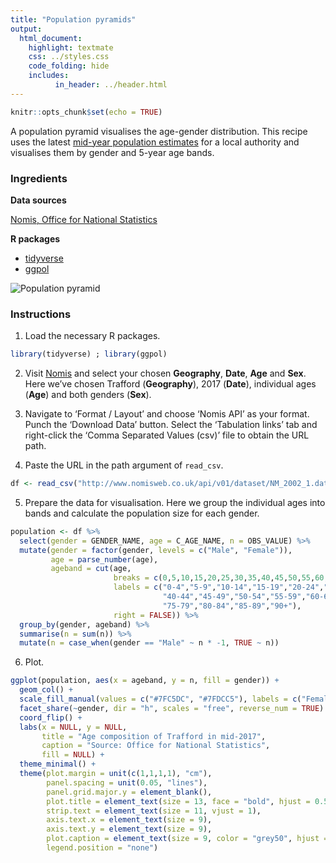 ```yaml
---
title: "Population pyramids"
output:
  html_document:
    highlight: textmate
    css: ../styles.css
    code_folding: hide
    includes:
          in_header: ../header.html
---
```


```r
knitr::opts_chunk$set(echo = TRUE)
```

A population pyramid visualises the age-gender distribution. This recipe uses the latest <a href="https://www.ons.gov.uk/peoplepopulationandcommunity/populationandmigration/populationestimates/datasets/populationestimatesforukenglandandwalesscotlandandnorthernireland" target="_blank">mid-year population estimates</a> for a local authority and visualises them by gender and 5-year age bands.

<h3>Ingredients</h3>  
<div class = "row">
<div class = "col-md-4">
<strong>Data sources</strong>
<p><a href="https://www.nomisweb.co.uk/query/construct/summary.asp?mode=construct&version=0&dataset=2002" target="_blank">Nomis, Office for National Statistics</a></p>
</div>

<div class = "col-md-4">
<strong>R packages</strong>
<ul>
<li><a href="https://cran.r-project.org/web/packages/tidyverse/index.html" target="_blank">tidyverse</a></li>
<li><a href="https://cran.r-project.org/web/packages/ggpol/index.html" target="_blank">ggpol</a></li>
</ul>
</div>
  
<div class = "col-md-4">
<img src="img/population_pyramids.png" alt="Population pyramid">
</div>
</div>

### Instructions

1. Load the necessary R packages.
```r
library(tidyverse) ; library(ggpol)
```

2. Visit <a href="https://www.nomisweb.co.uk/query/construct/summary.asp?mode=construct&version=0&dataset=2002" target="_blank">Nomis</a> and select your chosen **Geography**, **Date**, **Age** and **Sex**. Here we've chosen Trafford (**Geography**), 2017 (**Date**), individual ages (**Age**) and both genders (**Sex**).

3. Navigate to 'Format / Layout' and choose 'Nomis API' as your format. Punch the 'Download Data' button. Select the 'Tabulation links' tab and right-click the 'Comma Separated Values (csv)' file to obtain the URL path. 

4. Paste the URL in the path argument of `read_csv`.
```r
df <- read_csv("http://www.nomisweb.co.uk/api/v01/dataset/NM_2002_1.data.csv?geography=E08000009&date=latest&gender=1,2&c_age=101...191&measures=20100&select=date_name,geography_name,geography_code,gender_name,c_age_name,measures_name,obs_value,obs_status_name")
```

5. Prepare the data for visualisation. Here we group the individual ages into bands and calculate the population size for each gender.
```r
population <- df %>% 
  select(gender = GENDER_NAME, age = C_AGE_NAME, n = OBS_VALUE) %>% 
  mutate(gender = factor(gender, levels = c("Male", "Female")),
         age = parse_number(age),
         ageband = cut(age,
                       breaks = c(0,5,10,15,20,25,30,35,40,45,50,55,60,65,70,75,80,85,90,120),
                       labels = c("0-4","5-9","10-14","15-19","20-24","25-29","30-34","35-39",
                                  "40-44","45-49","50-54","55-59","60-64","65-69","70-74",
                                  "75-79","80-84","85-89","90+"),
                       right = FALSE)) %>% 
  group_by(gender, ageband) %>% 
  summarise(n = sum(n)) %>% 
  mutate(n = case_when(gender == "Male" ~ n * -1, TRUE ~ n))
```

6. Plot.
```r
ggplot(population, aes(x = ageband, y = n, fill = gender)) +
  geom_col() + 
  scale_fill_manual(values = c("#7FC5DC", "#7FDCC5"), labels = c("Female", "Male")) +
  facet_share(~gender, dir = "h", scales = "free", reverse_num = TRUE) +
  coord_flip() +
  labs(x = NULL, y = NULL, 
       title = "Age composition of Trafford in mid-2017",
       caption = "Source: Office for National Statistics", 
       fill = NULL) +
  theme_minimal() +
  theme(plot.margin = unit(c(1,1,1,1), "cm"),
        panel.spacing = unit(0.05, "lines"),
        panel.grid.major.y = element_blank(),
        plot.title = element_text(size = 13, face = "bold", hjust = 0.5, vjust = 4),
        strip.text = element_text(size = 11, vjust = 1),
        axis.text.x = element_text(size = 9),
        axis.text.y = element_text(size = 9),
        plot.caption = element_text(size = 9, color = "grey50", hjust = 1, margin = margin(t = 15)),
        legend.position = "none")
```

<br /><br />